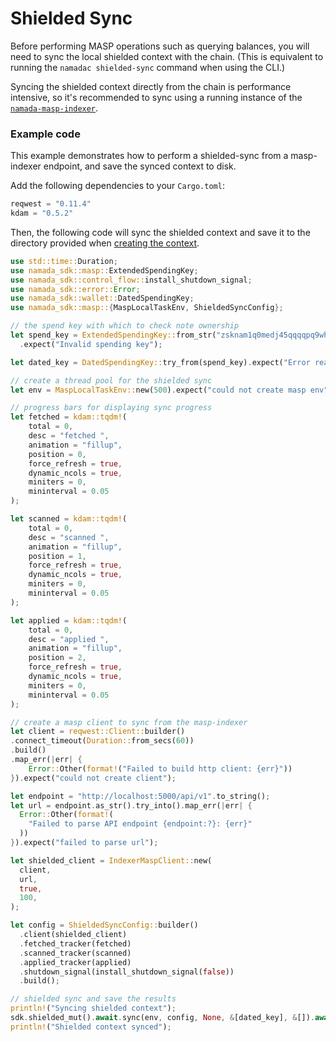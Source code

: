 # Shielded Sync

Before performing MASP operations such as querying balances, you will need to sync the local shielded context with the chain. (This 
is equivalent to running the `namadac shielded-sync` command when using the CLI.)  

Syncing the shielded context directly from the chain is performance intensive, so it's recommended to sync using a running 
instance of the [`namada-masp-indexer`](https://github.com/anoma/namada-masp-indexer).

### Example code

This example demonstrates how to perform a shielded-sync from a masp-indexer endpoint, and save the synced context to disk.  

Add the following dependencies to your `Cargo.toml`:
```rust
reqwest = "0.11.4"
kdam = "0.5.2"
```

Then, the following code will sync the shielded context and save it to the directory provided when [creating the context](./context.mdx).

```rust
use std::time::Duration;
use namada_sdk::masp::ExtendedSpendingKey;
use namada_sdk::control_flow::install_shutdown_signal;
use namada_sdk::error::Error;
use namada_sdk::wallet::DatedSpendingKey;
use namada_sdk::masp::{MaspLocalTaskEnv, ShieldedSyncConfig};

// the spend key with which to check note ownership
let spend_key = ExtendedSpendingKey::from_str("zsknam1q0medj45qqqqpq9wh90qd9c7d9f7n5xxn89h6dl54k0jfmucwn4yk7nykxwcrjmk4ylkdnlnn3wkkd9f3ul3nyw8hv5wlsfgklzr5ghzk2spzzwm05csvl2s3rn0aq7f9w4z7guul682yrw4hsmren2k2lgdp003uuj00lsd8nlevc8n32sz6j350up209980c04qdqcu97vh5476xv423k6jp58qn7hqjf9nvsvk8p8g5yfmqguu039q34c2euzhcpnca7vpp4pelqu6y87k")
  .expect("Invalid spending key");

let dated_key = DatedSpendingKey::try_from(spend_key).expect("Error reading spend key");

// create a thread pool for the shielded sync
let env = MaspLocalTaskEnv::new(500).expect("could not create masp env");

// progress bars for displaying sync progress
let fetched = kdam::tqdm!(
    total = 0,
    desc = "fetched ",
    animation = "fillup",
    position = 0,
    force_refresh = true,
    dynamic_ncols = true,
    miniters = 0,
    mininterval = 0.05
);

let scanned = kdam::tqdm!(
    total = 0,
    desc = "scanned ",
    animation = "fillup",
    position = 1,
    force_refresh = true,
    dynamic_ncols = true,
    miniters = 0,
    mininterval = 0.05
);

let applied = kdam::tqdm!(
    total = 0,
    desc = "applied ",
    animation = "fillup",
    position = 2,
    force_refresh = true,
    dynamic_ncols = true,
    miniters = 0,
    mininterval = 0.05
);

// create a masp client to sync from the masp-indexer
let client = reqwest::Client::builder()
.connect_timeout(Duration::from_secs(60))
.build()
.map_err(|err| {
    Error::Other(format!("Failed to build http client: {err}"))
}).expect("could not create client");

let endpoint = "http://localhost:5000/api/v1".to_string();
let url = endpoint.as_str().try_into().map_err(|err| {
  Error::Other(format!(
    "Failed to parse API endpoint {endpoint:?}: {err}"
  ))
}).expect("failed to parse url");

let shielded_client = IndexerMaspClient::new(
  client,
  url,
  true,
  100,
);

let config = ShieldedSyncConfig::builder()
  .client(shielded_client)
  .fetched_tracker(fetched)
  .scanned_tracker(scanned)
  .applied_tracker(applied)
  .shutdown_signal(install_shutdown_signal(false))
  .build();

// shielded sync and save the results
println!("Syncing shielded context");
sdk.shielded_mut().await.sync(env, config, None, &[dated_key], &[]).await.expect("Could not sync shielded context");
println!("Shielded context synced");
```